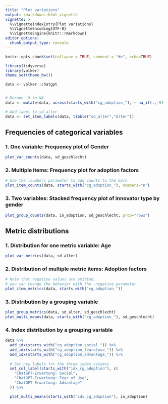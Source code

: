 ```yaml
---
title: "Plot variations"
output: rmarkdown::html_vignette
vignette: >
  %\VignetteIndexEntry{Plot variations}
  %\VignetteEncoding{UTF-8}
  %\VignetteEngine{knitr::rmarkdown}
editor_options: 
  chunk_output_type: console
---
```


```r

knitr::opts_chunk$set(collapse = TRUE, comment = "#>", echo=TRUE)

library(tidyverse)
library(volker)
theme_set(theme_bw())

data <- volker::chatgpt


# Recode -9 to NA
data <- mutate(data, across(starts_with("cg_adoption_"), ~ na_if(.,-9)  ))

# Add label to sd_alter
data <- set_item_labels(data, tibble("sd_alter","Alter")) 

```

## Frequencies of categorical variables

### 1. One variable: Frequency plot of Gender
```r

plot_var_counts(data, sd_geschlecht)

```

### 2. Multiple items: Frequency plot for adoption factors
```r

# Use the .numbers parameter to add counts to the bars
plot_item_counts(data, starts_with("cg_adoption_"), numbers="n")

```

### 3. Two variables: Stacked frequency plot of innovator type by gender

```r

plot_group_counts(data, in_adoption, sd_geschlecht, prop="rows")

```

## Metric distributions

### 1. Distribution for one metric variable: Age
```r

plot_var_metrics(data, sd_alter)

```


### 2. Distribution of multiple metric items: Adoption factors
```r

# Note that negative values are omitted, 
# you can change the behavior with the .negative parameter
plot_item_metrics(data, starts_with("cg_adoption_"))


```

### 3. Distribution by a grouping variable
```r

plot_group_metrics(data, sd_alter, sd_geschlecht)
plot_multi_means(data, starts_with("cg_adoption_"), sd_geschlecht)

```

### 4. Index  distribution by a grouping variable
```r

data %>% 
  add_idx(starts_with("cg_adoption_social_")) %>%
  add_idx(starts_with("cg_adoption_fearofuse_")) %>% 
  add_idx(starts_with("cg_adoption_advantage_")) %>% 
  
  # Set new labels for the three index columns
  set_col_label(starts_with("idx_cg_adoption"), c(
    "ChatGPT-Erwartung: Social",
    "ChatGPT-Erwartung: Fear of Use",
    "ChatGPT-Erwartung: Advantage"
  )) %>% 

  plot_multi_means(starts_with("idx_cg_adoption"), in_adoption)

```

